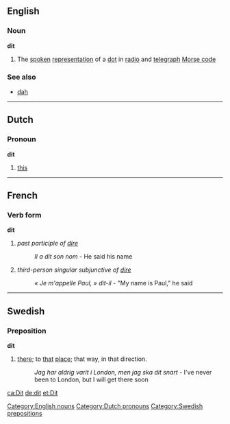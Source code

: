 ==English==
===Noun===
[[Category:English nouns]]
'''dit'''
#The [[spoken]] [[representation]] of a [[dot]] in [[radio]] and [[telegraph]] [[Morse code]]

===See also===
*[[dah]]
----
==Dutch==
===Pronoun===
[[Category:Dutch pronouns]]
'''dit'''

# [[this]]
----

==French==
===Verb form===
'''dit'''

#''past participle of [[dire]]''
#:''Il a dit son nom'' - He said his name
#''third-person singular subjunctive of [[dire]]''
#:''« Je m'appelle Paul, » dit-il'' - "My name is Paul," he said <!--please leave the commas inside the quotation marks: this is correct French and UK English usage-->

----

== Swedish ==
=== Preposition ===
[[Category:Swedish prepositions]]
'''dit'''
#[[there]]; to [[that]] [[place]]; that way, in that direction.
#:''Jag har aldrig varit i London, men jag ska dit snart'' - I've never been to London, but I will get there soon

[[ca:Dit]]
[[de:dit]]
[[et:Dit]]